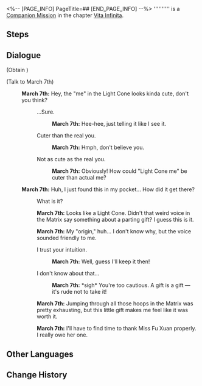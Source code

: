 <%-- [PAGE_INFO]
PageTitle=##
[END_PAGE_INFO] --%>
{{Stub|Dialogue.}}
{{Mission Infobox
|id            = 2020507
|title         = 
|image         = <!--Mission .png-->
|type          = Companion
|event_name    = 
|chapter       = Vita Infinita (Companion Mission Chapter)
|requirements  = [[Companion Mission]] ''[[Total Recall]]'' completed
|summary       = <!--official mission summary from Fate's Atlas-->
|characters    = March 7th; Trailblazer
|startLocation = [[Astral Express]] - [[Passenger Cabin]]
|world         = Astral Express
|area          = Passenger Cabin
|prev          = Total Recall
|next          = 
|rewards       = 
}}
'''''''''' is a [[Companion Mission]] in the chapter [[Vita Infinita (Companion Mission Chapter)|Vita Infinita]].

==Steps==


<!--
==Gameplay Notes==

--><!--
==Trial Character==

-->
==Dialogue==
{{Stub Dialogue}}

;(Obtain {{Item|March 7th's "Origin"|20|x=1}})

;(Talk to March 7th)
:{{A|VO side2 fx1 mar7th 251.ogg}} '''March 7th:''' Hey, the "me" in the Light Cone looks kinda cute, don't you think?
::{{DIcon|Arrow}} ...Sure.
:::{{A|VO side2 fx1 mar7th 252.ogg}} '''March 7th:''' Hee-hee, just telling it like I see it.
::{{DIcon|Arrow}} Cuter than the real you.
:::{{A|VO side2 fx1 mar7th 253.ogg}} '''March 7th:''' Hmph, don't believe you.
::{{DIcon|Arrow}} Not as cute as the real you.
:::{{A|VO side2 fx1 mar7th 254.ogg}} '''March 7th:''' Obviously! How could "Light Cone me" be cuter than actual me?
:{{A|VO side2 fx1 mar7th 244.ogg}} '''March 7th:''' Huh, I just found this in my pocket... How did it get there?
::{{DIcon|Arrow}} What is it?
::{{A|VO side2 fx1 mar7th 245.ogg}} '''March 7th:''' Looks like a Light Cone. Didn't that weird voice in the Matrix say something about a parting gift? I guess this is it.
::{{A|VO side2 fx1 mar7th 246.ogg}} '''March 7th:''' My "origin," huh... I don't know why, but the voice sounded friendly to me.
::{{DIcon|Arrow}} I trust your intuition.
:::{{A|VO side2 fx1 mar7th 247.ogg}} '''March 7th:''' Well, guess I'll keep it then!
::{{DIcon|Arrow}} I don't know about that...
:::{{A|VO side2 fx1 mar7th 248.ogg}} '''March 7th:''' *sigh* You're too cautious. A gift is a gift &mdash; it's rude not to take it!
::{{A|VO side2 fx1 mar7th 249.ogg}} '''March 7th:''' Jumping through all those hoops in the Matrix was pretty exhausting, but this little gift makes me feel like it was worth it.
::{{A|VO side2 fx1 mar7th 250.ogg}} '''March 7th:''' I'll have to find time to thank Miss Fu Xuan properly. I really owe her one.
{{Dialogue End}}

==Other Languages==
{{Other Languages
|en   = 
|zhs  = 
|zht  = 
|ja   = 
|ko   = 
|es   = 
|fr   = 
|ru   = 
|th   = 
|vi   = 
|de   = 
|id   = 
|pt   = 
}}

==Change History==
{{Change History|1.3}}
